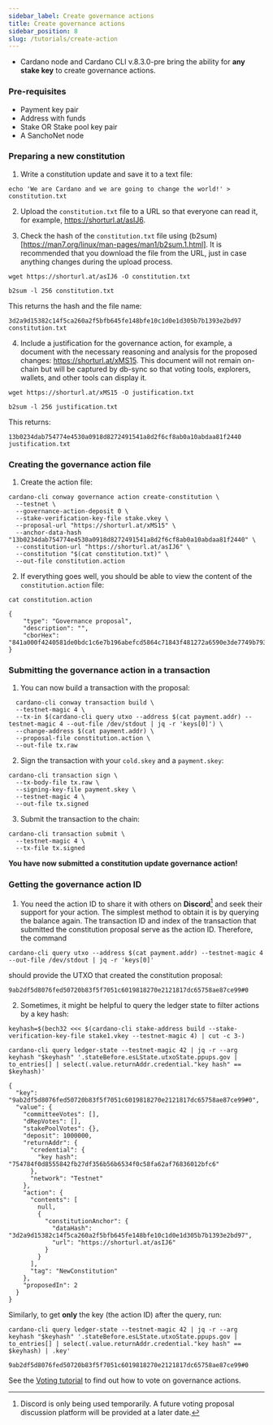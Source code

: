 ```yaml
---
sidebar_label: Create governance actions
title: Create governance actions
sidebar_position: 8
slug: /tutorials/create-action
---
```


* Cardano node and Cardano CLI v.8.3.0-pre bring the ability for **any stake key** to create governance actions.

### Pre-requisites

* Payment key pair
* Address with funds
* Stake OR Stake pool key pair
* A SanchoNet node

### Preparing a new constitution

1. Write a constitution update and save it to a text file:

```
echo 'We are Cardano and we are going to change the world!' > constitution.txt
```

2. Upload the `constitution.txt` file to a URL so that everyone can read it, for example, https://shorturl.at/asIJ6.

3. Check the hash of the `constitution.txt` file using (b2sum)[https://man7.org/linux/man-pages/man1/b2sum.1.html]. It is recommended that you download the file from the URL, just in case anything changes during the upload process.

````
wget https://shorturl.at/asIJ6 -O constitution.txt
````

```
b2sum -l 256 constitution.txt
```

This returns the hash and the file name:

```
3d2a9d15382c14f5ca260a2f5bfb645fe148bfe10c1d0e1d305b7b1393e2bd97  constitution.txt
```

4. Include a justification for the governance action, for example, a document with the necessary reasoning and analysis for the proposed changes: https://shorturl.at/xMS15.
This document will not remain on-chain but will be captured by db-sync so that voting tools, explorers, wallets, and other tools can display it.

````
wget https://shorturl.at/xMS15 -O justification.txt
````
````
b2sum -l 256 justification.txt
````
This returns:
````
13b0234dab754774e4530a0918d8272491541a8d2f6cf8ab0a10abdaa81f2440  justification.txt
````

### Creating the governance action file

1. Create the action file:

```
cardano-cli conway governance action create-constitution \
  --testnet \
  --governance-action-deposit 0 \
  --stake-verification-key-file stake.vkey \
  --proposal-url "https://shorturl.at/xMS15" \
  --anchor-data-hash "13b0234dab754774e4530a0918d8272491541a8d2f6cf8ab0a10abdaa81f2440" \
  --constitution-url "https://shorturl.at/asIJ6" \
  --constitution "$(cat constitution.txt)" \
  --out-file constitution.action
```

2. If everything goes well, you should be able to view the content of the `constitution.action` file:

```
cat constitution.action
```
````
{
    "type": "Governance proposal",
    "description": "",
    "cborHex": "841a000f4240581de0bdc1c6e7b196abefcd5864c71843f481272a6590e3de7749b7931fed8305f68282781968747470733a2f2f73686f727475726c2e61742f6173494a3658203d2a9d15382c14f5ca260a2f5bfb645fe148bfe10c1d0e1d305b7b1393e2bd97f682781968747470733a2f2f73686f727475726c2e61742f784d53313558206f890de0c6e418e6526e2b1aa821850cb87aee94a6d77dc2a2e440116abc8e09"
}
````

### Submitting the governance action in a transaction

1. You can now build a transaction with the proposal:

```
  cardano-cli conway transaction build \
  --testnet-magic 4 \
  --tx-in $(cardano-cli query utxo --address $(cat payment.addr) --testnet-magic 4 --out-file /dev/stdout | jq -r 'keys[0]') \
  --change-address $(cat payment.addr) \
  --proposal-file constitution.action \
  --out-file tx.raw
```

2. Sign the transaction with your `cold.skey` and a `payment.skey`:

```
cardano-cli transaction sign \
  --tx-body-file tx.raw \
  --signing-key-file payment.skey \
  --testnet-magic 4 \
  --out-file tx.signed
```

3. Submit the transaction to the chain:

```
cardano-cli transaction submit \
  --testnet-magic 4 \
  --tx-file tx.signed
```

**You have now submitted a constitution update governance action!**

### Getting the governance action ID

1. You need the action ID to share it with others on **Discord**[^1] and seek their support for your action. The simplest method to obtain it is by querying the balance again. The transaction ID and index of the transaction that submitted the constitution proposal serve as the action ID. Therefore, the command

```
cardano-cli query utxo --address $(cat payment.addr) --testnet-magic 4 --out-file /dev/stdout | jq -r 'keys[0]'
```

should provide the UTXO that created the constitution proposal:

```
9ab2df5d8076fed50720b83f5f7051c6019818270e2121817dc65758ae87ce99#0
```

2. Sometimes, it might be helpful to query the ledger state to filter actions by a key hash:

````
keyhash=$(bech32 <<< $(cardano-cli stake-address build --stake-verification-key-file stake1.vkey --testnet-magic 4) | cut -c 3-)
````

````
cardano-cli query ledger-state --testnet-magic 42 | jq -r --arg keyhash "$keyhash" '.stateBefore.esLState.utxoState.ppups.gov | to_entries[] | select(.value.returnAddr.credential."key hash" == $keyhash)'
````
````
{
  "key": "9ab2df5d8076fed50720b83f5f7051c6019818270e2121817dc65758ae87ce99#0",
  "value": {
    "committeeVotes": [],
    "dRepVotes": [],
    "stakePoolVotes": {},
    "deposit": 1000000,
    "returnAddr": {
      "credential": {
        "key hash": "754784f0d8555842fb27df356b56b6534f0c58fa62af76836012bfc6"
      },
      "network": "Testnet"
    },
    "action": {
      "contents": [
        null,
        {
          "constitutionAnchor": {
            "dataHash": "3d2a9d15382c14f5ca260a2f5bfb645fe148bfe10c1d0e1d305b7b1393e2bd97",
            "url": "https://shorturl.at/asIJ6"
          }
        }
      ],
      "tag": "NewConstitution"
    },
    "proposedIn": 2
  }
}
````
Similarly, to get **only** the key (the action ID) after the query, run:
````
cardano-cli query ledger-state --testnet-magic 42 | jq -r --arg keyhash "$keyhash" '.stateBefore.esLState.utxoState.ppups.gov | to_entries[] | select(.value.returnAddr.credential."key hash" == $keyhash) | .key'

9ab2df5d8076fed50720b83f5f7051c6019818270e2121817dc65758ae87ce99#0
````

See the [Voting tutorial](./vote-actions.mdx) to find out how to vote on governance actions.

[^1]: Discord is only being used temporarily. A future voting proposal discussion platform will be provided at a later date.
